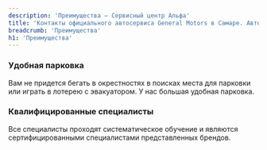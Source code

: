 ```yaml
---
description: 'Преимущества — Сервисный центр Альфа'
title: 'Контакты официального автосервиса General Motors в Самаре. Автоцентр Альфа'
breadcrumb: 'Преимущества'
h1: 'Преимущества'
---
```

<h3>Удобная парковка</h3>
<p>
	Вам не придется бегать в окрестностях в поисках места для парковки или играть в лотерею с эвакуатором. У нас большая удобная парковка.
</p>
<h3>Квалифицированные специалисты</h3>
<p>
	Все специалисты проходят систематическое обучение и являются сертифицированными специалистами представленных брендов.
</p>